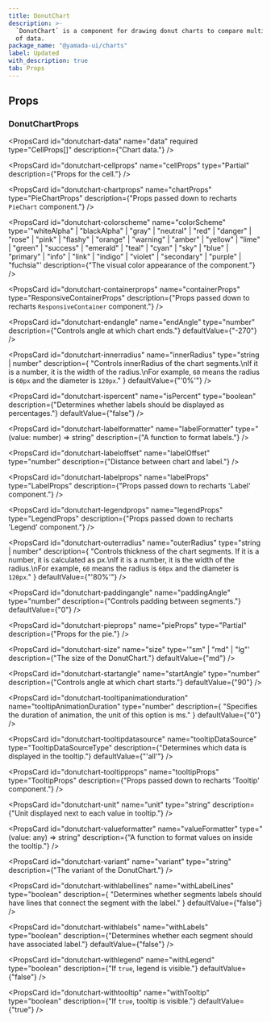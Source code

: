 ```yaml
---
title: DonutChart
description: >-
  `DonutChart` is a component for drawing donut charts to compare multiple sets
  of data.
package_name: "@yamada-ui/charts"
label: Updated
with_description: true
tab: Props
---
```


## Props

### DonutChartProps

<PropsCard
  id="donutchart-data"
  name="data"
  required
  type="CellProps[]"
  description={"Chart data."}
/>

<PropsCard
  id="donutchart-cellprops"
  name="cellProps"
  type="Partial<CellProps>"
  description={"Props for the cell."}
/>

<PropsCard
  id="donutchart-chartprops"
  name="chartProps"
  type="PieChartProps"
  description={"Props passed down to recharts `PieChart` component."}
/>

<PropsCard
  id="donutchart-colorscheme"
  name="colorScheme"
  type='"whiteAlpha" | "blackAlpha" | "gray" | "neutral" | "red" | "danger" | "rose" | "pink" | "flashy" | "orange" | "warning" | "amber" | "yellow" | "lime" | "green" | "success" | "emerald" | "teal" | "cyan" | "sky" | "blue" | "primary" | "info" | "link" | "indigo" | "violet" | "secondary" | "purple" | "fuchsia"'
  description={"The visual color appearance of the component."}
/>

<PropsCard
  id="donutchart-containerprops"
  name="containerProps"
  type="ResponsiveContainerProps"
  description={"Props passed down to recharts `ResponsiveContainer` component."}
/>

<PropsCard
  id="donutchart-endangle"
  name="endAngle"
  type="number"
  description={"Controls angle at which chart ends."}
  defaultValue={"-270"}
/>

<PropsCard
  id="donutchart-innerradius"
  name="innerRadius"
  type="string | number"
  description={
    "Controls innerRadius of the chart segments.\nIf it is a number, it is the width of the radius.\nFor example, `60` means the radius is `60px` and the diameter is `120px`."
  }
  defaultValue={"'0%'"}
/>

<PropsCard
  id="donutchart-ispercent"
  name="isPercent"
  type="boolean"
  description={"Determines whether labels should be displayed as percentages."}
  defaultValue={"false"}
/>

<PropsCard
  id="donutchart-labelformatter"
  name="labelFormatter"
  type="(value: number) => string"
  description={"A function to format labels."}
/>

<PropsCard
  id="donutchart-labeloffset"
  name="labelOffset"
  type="number"
  description={"Distance between chart and label."}
/>

<PropsCard
  id="donutchart-labelprops"
  name="labelProps"
  type="LabelProps"
  description={"Props passed down to recharts 'Label' component."}
/>

<PropsCard
  id="donutchart-legendprops"
  name="legendProps"
  type="LegendProps"
  description={"Props passed down to recharts 'Legend' component."}
/>

<PropsCard
  id="donutchart-outerradius"
  name="outerRadius"
  type="string | number"
  description={
    "Controls thickness of the chart segments. If it is a number, it is calculated as px.\nIf it is a number, it is the width of the radius.\nFor example, `60` means the radius is `60px` and the diameter is `120px`."
  }
  defaultValue={"'80%'"}
/>

<PropsCard
  id="donutchart-paddingangle"
  name="paddingAngle"
  type="number"
  description={"Controls padding between segments."}
  defaultValue={"0"}
/>

<PropsCard
  id="donutchart-pieprops"
  name="pieProps"
  type="Partial<PieProps>"
  description={"Props for the pie."}
/>

<PropsCard
  id="donutchart-size"
  name="size"
  type='"sm" | "md" | "lg"'
  description={"The size of the DonutChart."}
  defaultValue={"md"}
/>

<PropsCard
  id="donutchart-startangle"
  name="startAngle"
  type="number"
  description={"Controls angle at which chart starts."}
  defaultValue={"90"}
/>

<PropsCard
  id="donutchart-tooltipanimationduration"
  name="tooltipAnimationDuration"
  type="number"
  description={
    "Specifies the duration of animation, the unit of this option is ms."
  }
  defaultValue={"0"}
/>

<PropsCard
  id="donutchart-tooltipdatasource"
  name="tooltipDataSource"
  type="TooltipDataSourceType"
  description={"Determines which data is displayed in the tooltip."}
  defaultValue={"'all'"}
/>

<PropsCard
  id="donutchart-tooltipprops"
  name="tooltipProps"
  type="TooltipProps"
  description={"Props passed down to recharts 'Tooltip' component."}
/>

<PropsCard
  id="donutchart-unit"
  name="unit"
  type="string"
  description={"Unit displayed next to each value in tooltip."}
/>

<PropsCard
  id="donutchart-valueformatter"
  name="valueFormatter"
  type="(value: any) => string"
  description={"A function to format values on inside the tooltip."}
/>

<PropsCard
  id="donutchart-variant"
  name="variant"
  type="string"
  description={"The variant of the DonutChart."}
/>

<PropsCard
  id="donutchart-withlabellines"
  name="withLabelLines"
  type="boolean"
  description={
    "Determines whether segments labels should have lines that connect the segment with the label."
  }
  defaultValue={"false"}
/>

<PropsCard
  id="donutchart-withlabels"
  name="withLabels"
  type="boolean"
  description={"Determines whether each segment should have associated label."}
  defaultValue={"false"}
/>

<PropsCard
  id="donutchart-withlegend"
  name="withLegend"
  type="boolean"
  description={"If `true`, legend is visible."}
  defaultValue={"false"}
/>

<PropsCard
  id="donutchart-withtooltip"
  name="withTooltip"
  type="boolean"
  description={"If `true`, tooltip is visible."}
  defaultValue={"true"}
/>
